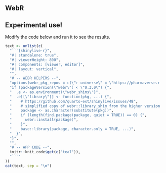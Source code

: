 <!--
This shortcode will include chunk returning WebR instance.

Global shinylive configuration is available in the `_quarto.yaml` file.
-->

## WebR

::: {.callout-warning appearance="simple"}
## Experimental use!
:::

Modify the code below and run it to see the results.

```r
text <- unlist(c(
  "```{shinylive-r}",
  "#| standalone: true",
  "#| viewerHeight: 800",
  "#| components: [viewer, editor]",
  "#| layout: vertical",
  "",
  "# -- WEBR HELPERS --",
  "options(webr_pkg_repos = c(\"r-universe\" = \"https://pharmaverse.r-universe.dev\", getOption(\"webr_pkg_repos\")))",
  "if (packageVersion(\"webr\") < \"0.3.0\") {",
  "  .e <- as.environment(\"webr_shims\")",
  "  .e[[\"library\"]] <- function(pkg, ...) {",
  "    # https://github.com/quarto-ext/shinylive/issues/48",
  "    # simplified copy of webr::library_shim from the higher version of webr package",
  "    package <- as.character(substitute(pkg))",
  "    if (length(find.package(package, quiet = TRUE)) == 0) {",
  "      webr::install(package)",
  "    }",
  "    base::library(package, character.only = TRUE, ...)",
  "  }",
  "}",
  "",
  "# -- APP CODE --",
  knitr::knit_code$get(c("teal")),
  "```"
))
cat(text, sep = "\n")
```
